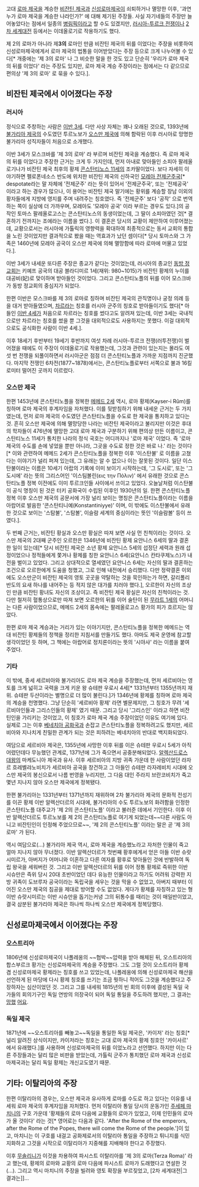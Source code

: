 고대 [[로마 제국]]을 계승한 [[비잔틴 제국]]과 [[신성로마제국]]이 쇠퇴하거나 멸망한 이후, '과연 누가 로마 제국을 계승한 나라인가?' 에 대해 제기된 주장들. 사실 자기네들의 주장만 늘어놓았다는 점에서 일종의 [[병림픽]]이라고 할 수도 있겠지만, [[러시아-투르크 전쟁]]이나 [[2차 세계대전]] 등에서는 이데올로기로 작용하기도 했다.

제 2의 로마가 아니라 제'''3의''' 로마인 만큼 비잔틴 제국의 뒤를 이었다는 주장을 비롯하여 신성로마제국에게서 로마 제국의 법통을 이어받았다는 주장 등으로 크게 나누어볼 수 있다[* 개중에는 '제 3의 로마' 나 그 비슷한 말을 한 것도 있고 단순히 '우리가 로마 제국의 뒤를 이었다' 라는 주장도 있지만, 로마 제국 계승 주장이라는 점에서는 다 같으므로 편의상 '제 3의 로마' 로 묶을 수 있다.].

== 비잔틴 제국에서 이어졌다는 주장 ==

=== 러시아 ===
정식으로 주창하는 사람은 [[이반 3세]]. 다만 사상 자체는 꽤나 오래된 것으로, 1393년에 [[불가리아|불가리아 제국]]의 수도였던 투르노보가 [[오스만 제국]]에 의해 함락된 이후 러시아로 망명한 불가리아 성직자들이 처음으로 소개했다.

이반 3세가 모스크바를 '제 3의 로마' 라 부르며 비잔틴 제국을 계승했다. 즉 로마 제국의 뒤를 이었다고 주장한 근거는 크게 두 가지인데, 먼저 아내로 맞아들인 소피아 팔레올로기나가 비잔틴 제국 최후의 황제 [[콘스탄티노스 11세]]의 조카딸이었다. 보다 자세히 이야기하면 펠로폰네소스 반도에 위치한 비잔틴 제국의 신하국인 [[모레아 전제군주국]][* despotate라는 말 자체에 '전제군주' 라는 뜻이 있어서 '전제군주국', 또는 '전제공국' 이라고 하는 경우가 많으나, 이 용어는 비잔틴 제국 말기에는 황위를 계승할 장남 이외의 황자들에게 지방에 영지를 주며 내려주는 칭호였다. 즉 '전제군주' 보다 '공작' 으로 번역하는 쪽이 실상에 더 가까우며, 모레아도 '모레아 공국' 이라 부르는 경우도 있다.]의 공작인 토마스 팔레올로고스는 콘스탄티노스의 동생이었는데, 그 딸이 소피아였던 것[* 결혼하기 전까지는 조에라는 이름을 썼다.]. 이 결혼은 당시의 교황이 제안하여 이루어졌는데, 교황으로서는 러시아에 가톨릭의 영향력을 확대하여 최종적으로는 동서 교회의 통합을 노린 것이었지만 결과적으로 봤을 때는 역효과가 났던 셈이다[* 당시 토마스와 그 가족은 1460년에 모레아 공국이 오스만 제국에 의해 멸망함에 따라 로마에 머물고 있었다.].

이반 3세가 내세운 또다른 주장은 종교가 같다는 것이었는데, 러시아의 종교인 [[동방 정교회]]는 키예프 공국의 대공 블라디미르 1세(재위: 980~1015)가 비잔틴 황제의 누이를 대공비(妃)로 맞이하며 받아들인 것이었다. 그리고 콘스탄티노플의 뒤를 이어 모스크바가 동방 정교회의 중심지가 되었다.

한편 이반은 모스크바를 제 3의 로마로 칭하며 비잔틴 제국의 관직명이나 궁정 의례 등을 대거 받아들였으며, [[차르]]라는 칭호를 러시아 군주의 칭호로 받아들이기도 했다[* 아들인 [[이반 4세]]가 처음으로 차르라는 칭호를 썼다고도 알려져 있는데, 이반 3세는 국내적으로만 차르라는 칭호를 썼을 뿐 그것을 대외적으로도 사용하지는 못했다. 이걸 대외적으로도 공식화한 사람이 이반 4세.].

이후 18세기 후반부터 19세기 후반까지 여섯 차례 러시아-투르크 전쟁(러투전쟁)이 벌어졌을 때에도 이 주장이 이데올로기로 작용했는데, 그것과 관련이 있는지는 몰라도 여섯 번 전쟁을 되풀이하면서 러시아군은 점점 더 콘스탄티노플과 가까운 지점까지 진군했다. 마지막 전쟁인 6차전(1877~1878)에서는, 콘스탄티노플로부터 서쪽으로 불과 16킬로미터 떨어진 곳까지 이르렀다.

=== 오스만 제국 ===
한편 1453년에 콘스탄티노플을 정복한 [[메메드 2세]] 역시, 로마 황제(Kayser-i Rûm)를 칭하며 로마 제국의 후계자임을 자처했다. 이를 뒷받침하기 위해 내세운 근거는 두 가지였는데, 먼저 로마 제국의 수도였던 콘스탄티노플을 수도로 한 제국을 통치하고 있다는 것. 흔히 오스만 제국에 의해 멸망당한 나라는 비잔틴 제국이라고 불리지만 이것은 후대의 학자들이 476년에 멸망한 고대 로마 제국과 구분하기 위해 편의상 만든 이름이고, 콘스탄티노스 11세가 통치한 나라의 정식 국호는 어디까지나 '로마 제국' 이었다. 즉 '로마 제국의 수도를 손에 넣었을 뿐만 아니라, 그곳을 수도로 정한 것은 바로 나.' 라는 것이다[* 이와 관련하여 메메드 2세가 콘스탄티노플을 정복한 이후 '이스탄불' 로 이름을 고쳤다는 이야기가 널리 퍼져 있는데, 그 유래는 알 수 없으나 이는 잘못된 것이다. 일단 이스탄불이라는 이름은 10세기 아랍의 기록에 이미 보이기 시작하는데, '그 도시로', 또는 '그 도시에' 라는 뜻의 그리스어인 '이스팀볼린(εις την Πόλιν)' 에서 유래한 것으로 콘스탄티노플 정복 이전에도 이미 투르크인들 사이에서 쓰이고 있었다. 오늘날처럼 이스탄불이 공식 명칭이 된 것은 터키 공화국이 수립된 이후인 1930년의 일. 한편 콘스탄티노플 정복 이후 오스만 제국의 공문서에 가장 널리 보이는 명칭은 콘스탄티노플이라는 이름을 아랍어로 발음한 '콘스탄티니예(Konstantiniyye)' 이며, 이 밖에도 이스탄불에서 유래한 것으로 보이는 '스탐불', '스탐볼', 이슬람 세계의 중심이라는 뜻인 '이슬람볼' 등이 쓰였다.].

두 번째 근거는, 비잔틴 황실과 오스만 황실은 따져 보면 사실 먼 친척이라는 것이다. 오스만 제국의 2대째 군주인 오르한은 1346년에 비잔틴 황제 요안니스 6세의 딸과 결혼한 일이 있는데[* 당시 비잔틴 제국은 소년 황제 요안니스 5세의 섭정단 세력과 원래 섭정이었으나 정적들에게 쫓겨나 황제를 칭한 요안니스 6세(요안니스 칸타쿠제노스)가 내전을 벌이고 있었다. 그리고 상대적으로 열세였던 요안니스 6세는 자신의 딸과 결혼하는 조건으로 오르한에게 도움을 청했고, 그로 인해 내전에서 승리했다. 다만 정략결혼 이외에도 오스만군이 비잔틴 제국의 영토 곳곳을 약탈하는 것을 묵인하는가 하면, 갈리폴리 반도의 요새 하나를 내어주는 등 적지 않은 대가를 치러야 했다.], 오르한이 자신의 조상인 만큼 비잔틴 황녀도 자신의 조상이고. 즉 비잔틴 제국 황실은 자신의 친척이라는 것. 다만 철저히 혈통상으로만 따져 보면 오르한의 뒤를 이어 술탄이 된 [[무라트 1세]]의 어머니는 다른 사람이었으므로, 메메드 2세의 몸속에는 팔레올로고스 황가의 피가 흐르지는 않았다.

한편 로마 제국 계승과는 거리가 있는 이야기지만, 콘스탄티노플을 정복한 메메드는 역대 비잔틴 황제들의 정책을 정리한 지침서를 만들기도 했다. 아마도 제국 운영에 참고할 생각이었던 듯 하며, 그 책에는 아랍어로 정치론이라는 뜻의 '시야샤' 라는 이름을 붙여주었다.

=== 기타 ===
이 밖에, 중세 세르비아와 불가리아도 로마 제국 계승을 주장했는데, 먼저 세르비아는 영토를 크게 넓히고 국력을 크게 키운 왕 슈테판 우로시 4세[* 1331년부터 1355년까지 재위. 슈테판 두샨이라는 별명으로 더 많이 불린다.]가 1346년에 황제를 칭하며 로마 제국의 계승을 천명했다. 그냥 단순히 '세르비아 황제' 라면 별문제지만, 그 칭호가 무려 '세르비아인들과 그리스인들의 황제' 였기 때문. 그리고 당시 '그리스인' 이라고 하면 비잔틴인을 가리키는 것이었고, 이 칭호가 로마 제국 계승 주장이었던 이유도 여기에 있다. 실제로 그는 이후 [[베네치아 공화국]]과 손잡고 콘스탄티노플을 정복하려고도 했지만, 세르비아와 지나치게 친밀한 관계가 되는 것은 피하려는 베네치아의 반대로 백지화되었다.

여담으로 세르비아 제국은, 1355년에 사망한 이후 뒤를 이은 슈테판 우로시 5세가 아직 어렸던데다 무능했던 관계로, 1371년에 그가 죽으면서 공중분해되었다. [[알렉산드로스 대왕]]의 마케도니아 제국과 유사. 이후 세르비아의 지방 귀족 가운데 한 사람이었던 라자르 흐레벨랴노비치가 세르비아 공국을 창건하고 그 아들인 슈테판 라자레비치 시대에 오스만 제국의 봉신으로서 나름 번영을 누리지만, 그 다음 대인 주라지 브란코비치가 죽고 몇년 지나지 않아 오스만 제국에게 정복됐다.

한편 불가리아는 1331년부터 1371년까지 재위하며 2차 불가리아 제국의 문화적 전성기를 이끈 황제 이반 알렉산더르의 시대에, 불가리아의 수도 투르노보의 화려함을 인정한 콘스탄티노플 대주교가 '제 2의 콘스탄티노플' 이라고 불러준 데에서 기인한다. 이후 이반 알렉산더르도 투르노보를 제 2의 콘스탄티노플로 여기게 되었는데~~다른 사람도 아니고 비잔틴인이 인정해 주었으므로~~, '제 2의 콘스탄티노플' 이라는 말은 곧 '제 3의 로마' 가 된다.

역시 여담으로(...) 불가리아 제국 역시, 로마 제국을 계승했노라고 자처한 인물이 죽고 얼마 지나지 않아 무너졌다. 이반 알렉산더르가 첫번째 황후에게서 얻은 아들 이반 슈랏시미르가, 아버지가 어머니와 이혼하고 다른 여자를 황후로 맞아들인 것에 반발하여 독립 왕국을 세워버린 것. 그리고 이반 알렉산더르의 뒤를 이어 정통 황제로 즉위한 이반 시슈만은 즉위 당시 20대 초반이었던 데다 유능한 인물이라고 하기도 어려워 강력한 지방 귀족이 도브루자 공국이라는 독립국을 세우는 것을 막을 수 없었고, 아버지 때부터 이어진 오스만 제국의 침공을 제대로 방어할 수도 없었다. 게다가 황제를 자칭하고 있는 형 이반 슈랏시미르는 이반 시슈만을 돕기는커녕 그의 뒤통수를 때리는 것이 매일반이었고, 결국 삼분된 불가리아 제국은 하나씩 하나씩 오스만 제국에게 정복당했다.

== 신성로마제국에서 이어졌다는 주장 ==

=== 오스트리아 ===
1806년에 신성로마제국이 나폴레옹의 ~~협박~~압력을 받아 해체된 뒤, 오스트리아의 합스부르크 황가는 신성로마제국의 계승을 주장했다. 그도 그럴 것이 오스트리아 황제 겸 신성로마제국 황제라는 칭호를 쓰고 있었는데, 나폴레옹에 의해 신성로마제국 해산을 선언하게 된 마당에 다시 황제 칭호를 쓰기는 조금 뭣하니 적어도 그것을 계승했다고 주장하자는 심산이었던 것. 그리고 그를 내세워 1815년의 빈 회의 이후에 결성된 독일 국가들의 회의기구인 독일 연방의 의장국이 되어 독일 통일을 주도하려 했지만, 그 결과는 [[프로이센|망했]] [[비스마르크|어요]].

=== 독일 제국 ===
1871년에 ~~오스트리아를 빼놓고~~독일을 통일한 독일 제국은, '카이저' 라는 칭호[* 널리 알려진 상식이지만, 카이저라는 칭호는 고대 로마 제국의 황제 칭호인 '카이사르' 에서 유래했다.]를 사용하며 신성로마제국의 뒤를 이었노라고 선언했다. 하지만 이는 다른 주장들과는 달리 많은 비판을 받았는데, 가톨릭 군주가 통치했던 로마 제국과 신성로마제국과는 달리 독일 황제는 개신교도였기 때문.


== 기타: 이탈리아의 주장 ==
한편 이탈리아의 경우는, 오스만 제국과 유사하게 로마를 수도로 하고 있다는 이유를 내세워 로마 제국의 후계자임을 자처했다. 먼저 이탈리아 통일 당시의 운동가인 [[주세페 마치니]]의 구호 가운데 '황제들의 로마 다음에 교황들의 로마가 있었고, 이제 인민들의 로마가 올 것이다' 라는 것[* 영어로는 다음과 같다. 'After the Rome of the emperors, after the Rome of the Popes, there will come the Rome of the people.']이 있고, 마치니는 이 구호를 내걸고 공화제로서의 이탈리아 통일을 주장하고 튀니지를 식민지화하고 그것을 시작으로 이탈리아가 지중해를 지배해야 한다고 주장했다.

이후 [[무솔리니]]가 이것을 차용하여 파시스트 이탈리아를 '제 3의 로마(Terza Roma)' 라고 했는데, 황제의 로마와 교황의 로마 다음에 파시스트 로마가 도래했다고 연설한 것(...). 그리고 역시 마치니의 주장을 빌려와 영토 확장을 부르짖었고, [2차 세계대전|그 결과는]]...
